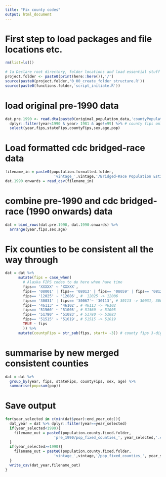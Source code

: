 ```yaml
---
title: "Fix county codes"
output: html_document
---
```


# First step to load packages and file locations etc.
```r
rm(list=ls())
 
# 1a Declare root directory, folder locations and load essential stuff
project.folder <- paste0(print(here::here()),'/')
source(paste0(project.folder,'0_00_create_folder_structure.R'))
source(paste0(functions.folder,'script_initiate.R'))
```

# load original pre-1990 data
```r
dat.pre.1990 <- read.dta(paste0(original_population_data,'countyPopulationsnewyears.dta')) %>%
  dplyr::filter(year<1990 & year> 1981 & age!=99) %>% # county fips only reliable 1982 onwards
  select(year,fips,stateFips,countyFips,sex,age,pop)
```

# Load formatted cdc bridged-race data
```r
filename_in = paste0(population.formatted.folder,
                      'vintage_',vintage,'/Bridged-Race Population Estimates ',start_year_cdc,' ',end_year_cdc,'.csv')
dat.1990.onwards = read_csv(filename_in)
```

# combine pre-1990 and cdc bridged-race (1990 onwards) data
```r
dat = bind_rows(dat.pre.1990, dat.1990.onwards) %>%
  arrange(year,fips,sex,age)
```

# Fix counties to be consistent all the way through
```r
dat = dat %>%
      mutate(fips = case_when(
        # Alaska FIPS codes to do here when have time
        fips== 'XXXXX' ~ 'XXXXX',
        fips== '08001' | fips== '08013' | fips== '08059' | fips== '08123' ~ '08014', # 08001, 08013, 08059, 08123 -> 08014
        fips== '12025' ~ '12086', #  12025 -> 12086
        fips== '30031' | fips== '30067'~ '30113', # 30113 -> 30031, 30067
        fips== '46113' ~ '46102', # 46113 -> 46102
        fips== '51560' ~ '51005', # 51560 -> 51005
        fips== '51780' ~ '51083', # 51780 -> 51083
        fips== '51515' ~ '51019', # 51515 -> 51019
        TRUE ~ fips
        )) %>%
      mutate(countyFips = str_sub(fips, start= -3)) # county fips 3-digit codes
```

# summarise by new merged consistent counties
```r
dat = dat %>%
  group_by(year, fips, stateFips, countyFips, sex, age) %>%
  summarise(pop=sum(pop))
```

# Save output
```r
for(year_selected in c(min(dat$year):end_year_cdc)){
  dat_year = dat %>% dplyr::filter(year==year_selected)
  if(year_selected<1990){
    filename_out = paste0(population.county.fixed.folder,
                      'pre_1990/pop_fixed_counties_', year_selected,'.csv')  
  }
  if(year_selected>=1990){
    filename_out = paste0(population.county.fixed.folder,
                      'vintage_',vintage,'/pop_fixed_counties_', year_selected,'.csv')
  }
  write_csv(dat_year,filename_out)
}
```